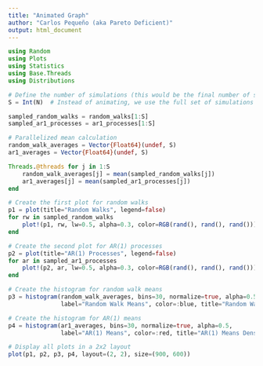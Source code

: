 ```yaml
---
title: "Animated Graph"
author: "Carlos Pequeño (aka Pareto Deficient)"
output: html_document
---
```


```julia
using Random
using Plots
using Statistics
using Base.Threads
using Distributions
```

```julia
# Define the number of simulations (this would be the final number of samples you want to plot)
S = Int(N)  # Instead of animating, we use the full set of simulations

sampled_random_walks = random_walks[1:S]
sampled_ar1_processes = ar1_processes[1:S]

# Parallelized mean calculation
random_walk_averages = Vector{Float64}(undef, S)
ar1_averages = Vector{Float64}(undef, S)

Threads.@threads for j in 1:S
    random_walk_averages[j] = mean(sampled_random_walks[j])
    ar1_averages[j] = mean(sampled_ar1_processes[j])
end

# Create the first plot for random walks
p1 = plot(title="Random Walks", legend=false)
for rw in sampled_random_walks
    plot!(p1, rw, lw=0.5, alpha=0.3, color=RGB(rand(), rand(), rand()))
end

# Create the second plot for AR(1) processes
p2 = plot(title="AR(1) Processes", legend=false)
for ar in sampled_ar1_processes
    plot!(p2, ar, lw=0.5, alpha=0.3, color=RGB(rand(), rand(), rand()))
end

# Create the histogram for random walk means
p3 = histogram(random_walk_averages, bins=30, normalize=true, alpha=0.5,
               label="Random Walk Means", color=:blue, title="Random Walk Means Density")

# Create the histogram for AR(1) means
p4 = histogram(ar1_averages, bins=30, normalize=true, alpha=0.5,
               label="AR(1) Means", color=:red, title="AR(1) Means Density")

# Display all plots in a 2x2 layout
plot(p1, p2, p3, p4, layout=(2, 2), size=(900, 600))

```
